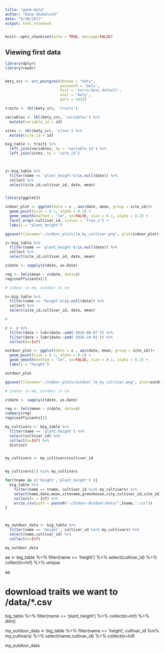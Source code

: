 ```yaml
---
title: "geom-data"
author: "Dane Skabelund"
date: "5/30/2017"
output: html_notebook
---
```


```r
knitr::opts_chunk$set(echo = TRUE, message=FALSE)
```

## Viewing first data

```r
library(dplyr)
library(readr)


bety_src <- src_postgres(dbname = "bety", 
                         password = 'bety', 
                         host = 'terra-bety.default', 
                         user = 'bety', 
                         port = 5432)

traits <- tbl(bety_src, 'traits')

variables <- tbl(bety_src, 'variables') %>%
  mutate(variable_id = id)

sites <- tbl(bety_src, 'sites') %>%
  mutate(site_id = id)

big_table <- traits %>%
  left_join(variables, by = 'variable_id') %>% 
  left_join(sites, by = 'site_id')
  


z<-big_table %>%
  filter(name == 'plant_height'&!is.null(date)) %>%
  collect %>% 
  select(site_id,cultivar_id, date, mean)


library(ggplot2)

indoor_plot <- ggplot(data = z , aes(date, mean, group = site_id))+
  geom_point(size = 0.1, alpha = 0.2) +
  geom_smooth(method = "lm", se=FALSE, size = 0.1, alpha = 0.2) +
  facet_wrap(~cultivar_id, scales = 'free_x') +
  labs(y = "plant_height")

ggsave(filename="./indoor_plots/lm_by_cultivar.png", plot=indoor_plot)

```


```r

z<-big_table %>%
  filter(name == 'plant_height'&!is.null(date)) %>%
  collect %>% 
  select(site_id,cultivar_id, date, mean)

z$date <- sapply(z$date, as.Date)

reg <- lm(z$mean ~ z$date, data=z)
reg$coefficients[2]

# indoor in mm, outdoor in cm

```





```r

z<-big_table %>%
  filter(name == 'height'&!is.null(date)) %>%
  collect %>% 
  select(site_id,cultivar_id, date, mean)

# 

z <- z %>%
  filter(date > lubridate::ymd('2016-09-07')) %>%
  filter(date < lubridate::ymd('2016-10-01')) %>%
  collect(n=Inf)

outdoor_plot <- ggplot(data = z , aes(date, mean, group = site_id))+
  geom_point(size = 0.1, alpha = 0.2) +
  geom_smooth(method = "lm", se=FALSE, size = 0.1, alpha = 0.2) +
  labs(y = "height")

outdoor_plot

ggsave(filename="./indoor_plots/outdoor_lm_by_cultivar.png", plot=outdoor_plot)

# indoor in mm, outdoor in cm

z$date <- sapply(z$date, as.Date)

reg <- lm(z$mean ~ z$date, data=z)
summary(reg)
reg$coefficients[2]


```














```r


my_cultivars <- big_table %>%
  filter(name == 'plant_height') %>%
  select(cultivar_id) %>% 
  collect(n=Inf) %>% 
  distinct


my_cultivars <- my_cultivars$cultivar_id


my_cultivars[1] %in% my_cultivars

for(tname in c('height','plant_height') ){
  big_table %>%
    filter(name == tname, cultivar_id %in% my_cultivars) %>%
    select(name,date,mean,sitename,greenhouse,city,cultivar_id,site_id) %>% 
    collect(n = Inf) %>% 
    write_csv(path = paste0("~/Indoor-Outdoor/data/",tname,".csv"))
}



my_outdoor_data <- big_table %>%
  filter(name == 'height', cultivar_id %in% my_cultivars) %>%
  select(name,cultivar_id) %>% 
  collect(n=Inf)

my_outdoor_data


```




aa <- big_table %>%
  filter(name == 'height') %>%
  select(cultivar_id) %>% 
  collect(n=Inf) %>% 
  unique

aa


# download traits we want to /data/*.csv





big_table %>%
  filter(name == 'plant_height') %>%
  collect(n=Inf) %>%
  dim()













my_outdoor_data <- big_table %>%
  filter(name == 'height', cultivar_id %in% my_cultivars) %>%
  select(name,cultivar_id) %>% 
  collect(n=Inf)

my_outdoor_data


